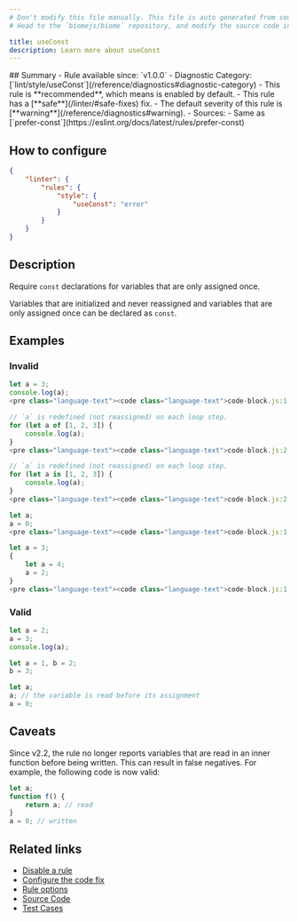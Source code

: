 ```yaml
---
# Don't modify this file manually. This file is auto generated from source, and you will lose your changes next time the website is built.
# Head to the `biomejs/biome` repository, and modify the source code in there.

title: useConst
description: Learn more about useConst
---
```


<Tabs>
<TabItem label="JavaScript (and super languages)" icon="seti:javascript">
## Summary
- Rule available since: `v1.0.0`
- Diagnostic Category: [`lint/style/useConst`](/reference/diagnostics#diagnostic-category)
- This rule is **recommended**, which means is enabled by default.
- This rule has a [**safe**](/linter/#safe-fixes) fix.
- The default severity of this rule is [**warning**](/reference/diagnostics#warning).
- Sources: 
  - Same as [`prefer-const`](https://eslint.org/docs/latest/rules/prefer-const)

## How to configure
```json title="biome.json"
{
	"linter": {
		"rules": {
			"style": {
				"useConst": "error"
			}
		}
	}
}

```
## Description
Require `const` declarations for variables that are only assigned once.

Variables that are initialized and never reassigned and
variables that are only assigned once can be declared as `const`.

## Examples

### Invalid

```js
let a = 3;
console.log(a);
<pre class="language-text"><code class="language-text">code-block.js:1:1 <a href="https://biomejs.dev/linter/rules/use-const">lint/style/useConst</a> <span style="color: #000; background-color: #ddd;"> FIXABLE </span> ━━━━━━━━━━━━━━━━━━━━━━━━━━━━━━━━━━━━━━━━━━━━━━━━━━━━<br /><br />  <strong><span style="color: Orange;">⚠</span></strong> <span style="color: Orange;">This </span><span style="color: Orange;"><strong>let</strong></span><span style="color: Orange;"> declares a variable that is only assigned once.</span><br />  <br />  <strong><span style="color: Tomato;">&gt;</span></strong> <strong>1 │ </strong>let a = 3;<br />   <strong>   │ </strong><strong><span style="color: Tomato;">^</span></strong><strong><span style="color: Tomato;">^</span></strong><strong><span style="color: Tomato;">^</span></strong><br />    <strong>2 │ </strong>console.log(a);<br />    <strong>3 │ </strong><br />  <br />  <strong><span style="color: lightgreen;">ℹ</span></strong> <span style="color: lightgreen;">'a' is never reassigned.</span><br />  <br />  <strong><span style="color: Tomato;">&gt;</span></strong> <strong>1 │ </strong>let a = 3;<br />   <strong>   │ </strong>    <strong><span style="color: Tomato;">^</span></strong><br />    <strong>2 │ </strong>console.log(a);<br />    <strong>3 │ </strong><br />  <br />  <strong><span style="color: lightgreen;">ℹ</span></strong> <span style="color: lightgreen;">Safe fix</span><span style="color: lightgreen;">: </span><span style="color: lightgreen;">Use </span><span style="color: lightgreen;"><strong>const</strong></span><span style="color: lightgreen;"> instead.</span><br />  <br />    <strong>1</strong>  <strong> │ </strong><span style="color: Tomato;">-</span> <span style="color: Tomato;"><strong>l</strong></span><span style="color: Tomato;"><strong>e</strong></span><span style="color: Tomato;"><strong>t</strong></span><span style="color: Tomato;"><span style="opacity: 0.8;">·</span></span><span style="color: Tomato;">a</span><span style="color: Tomato;"><span style="opacity: 0.8;">·</span></span><span style="color: Tomato;">=</span><span style="color: Tomato;"><span style="opacity: 0.8;">·</span></span><span style="color: Tomato;">3</span><span style="color: Tomato;">;</span><br />      <strong>1</strong><strong> │ </strong><span style="color: MediumSeaGreen;">+</span> <span style="color: MediumSeaGreen;"><strong>c</strong></span><span style="color: MediumSeaGreen;"><strong>o</strong></span><span style="color: MediumSeaGreen;"><strong>n</strong></span><span style="color: MediumSeaGreen;"><strong>s</strong></span><span style="color: MediumSeaGreen;"><strong>t</strong></span><span style="color: MediumSeaGreen;"><span style="opacity: 0.8;">·</span></span><span style="color: MediumSeaGreen;">a</span><span style="color: MediumSeaGreen;"><span style="opacity: 0.8;">·</span></span><span style="color: MediumSeaGreen;">=</span><span style="color: MediumSeaGreen;"><span style="opacity: 0.8;">·</span></span><span style="color: MediumSeaGreen;">3</span><span style="color: MediumSeaGreen;">;</span><br />    <strong>2</strong> <strong>2</strong><strong> │ </strong>  console.log(a);<br />    <strong>3</strong> <strong>3</strong><strong> │ </strong>  <br />  <br /></code></pre>

```

```js
// `a` is redefined (not reassigned) on each loop step.
for (let a of [1, 2, 3]) {
    console.log(a);
}
<pre class="language-text"><code class="language-text">code-block.js:2:6 <a href="https://biomejs.dev/linter/rules/use-const">lint/style/useConst</a> <span style="color: #000; background-color: #ddd;"> FIXABLE </span> ━━━━━━━━━━━━━━━━━━━━━━━━━━━━━━━━━━━━━━━━━━━━━━━━━━━━<br /><br />  <strong><span style="color: Orange;">⚠</span></strong> <span style="color: Orange;">This </span><span style="color: Orange;"><strong>let</strong></span><span style="color: Orange;"> declares a variable that is only assigned once.</span><br />  <br />    <strong>1 │ </strong>// `a` is redefined (not reassigned) on each loop step.<br />  <strong><span style="color: Tomato;">&gt;</span></strong> <strong>2 │ </strong>for (let a of [1, 2, 3]) &#123;<br />   <strong>   │ </strong>     <strong><span style="color: Tomato;">^</span></strong><strong><span style="color: Tomato;">^</span></strong><strong><span style="color: Tomato;">^</span></strong><br />    <strong>3 │ </strong>    console.log(a);<br />    <strong>4 │ </strong>&#125;<br />  <br />  <strong><span style="color: lightgreen;">ℹ</span></strong> <span style="color: lightgreen;">'a' is never reassigned.</span><br />  <br />    <strong>1 │ </strong>// `a` is redefined (not reassigned) on each loop step.<br />  <strong><span style="color: Tomato;">&gt;</span></strong> <strong>2 │ </strong>for (let a of [1, 2, 3]) &#123;<br />   <strong>   │ </strong>         <strong><span style="color: Tomato;">^</span></strong><br />    <strong>3 │ </strong>    console.log(a);<br />    <strong>4 │ </strong>&#125;<br />  <br />  <strong><span style="color: lightgreen;">ℹ</span></strong> <span style="color: lightgreen;">Safe fix</span><span style="color: lightgreen;">: </span><span style="color: lightgreen;">Use </span><span style="color: lightgreen;"><strong>const</strong></span><span style="color: lightgreen;"> instead.</span><br />  <br />    <strong>1</strong> <strong>1</strong><strong> │ </strong>  // `a` is redefined (not reassigned) on each loop step.<br />    <strong>2</strong>  <strong> │ </strong><span style="color: Tomato;">-</span> <span style="color: Tomato;">f</span><span style="color: Tomato;">o</span><span style="color: Tomato;">r</span><span style="color: Tomato;"><span style="opacity: 0.8;">·</span></span><span style="color: Tomato;">(</span><span style="color: Tomato;"><strong>l</strong></span><span style="color: Tomato;"><strong>e</strong></span><span style="color: Tomato;"><strong>t</strong></span><span style="color: Tomato;"><span style="opacity: 0.8;">·</span></span><span style="color: Tomato;">a</span><span style="color: Tomato;"><span style="opacity: 0.8;">·</span></span><span style="color: Tomato;">o</span><span style="color: Tomato;">f</span><span style="color: Tomato;"><span style="opacity: 0.8;">·</span></span><span style="color: Tomato;">[</span><span style="color: Tomato;">1</span><span style="color: Tomato;">,</span><span style="color: Tomato;"><span style="opacity: 0.8;">·</span></span><span style="color: Tomato;">2</span><span style="color: Tomato;">,</span><span style="color: Tomato;"><span style="opacity: 0.8;">·</span></span><span style="color: Tomato;">3</span><span style="color: Tomato;">]</span><span style="color: Tomato;">)</span><span style="color: Tomato;"><span style="opacity: 0.8;">·</span></span><span style="color: Tomato;">&#123;</span><br />      <strong>2</strong><strong> │ </strong><span style="color: MediumSeaGreen;">+</span> <span style="color: MediumSeaGreen;">f</span><span style="color: MediumSeaGreen;">o</span><span style="color: MediumSeaGreen;">r</span><span style="color: MediumSeaGreen;"><span style="opacity: 0.8;">·</span></span><span style="color: MediumSeaGreen;">(</span><span style="color: MediumSeaGreen;"><strong>c</strong></span><span style="color: MediumSeaGreen;"><strong>o</strong></span><span style="color: MediumSeaGreen;"><strong>n</strong></span><span style="color: MediumSeaGreen;"><strong>s</strong></span><span style="color: MediumSeaGreen;"><strong>t</strong></span><span style="color: MediumSeaGreen;"><span style="opacity: 0.8;">·</span></span><span style="color: MediumSeaGreen;">a</span><span style="color: MediumSeaGreen;"><span style="opacity: 0.8;">·</span></span><span style="color: MediumSeaGreen;">o</span><span style="color: MediumSeaGreen;">f</span><span style="color: MediumSeaGreen;"><span style="opacity: 0.8;">·</span></span><span style="color: MediumSeaGreen;">[</span><span style="color: MediumSeaGreen;">1</span><span style="color: MediumSeaGreen;">,</span><span style="color: MediumSeaGreen;"><span style="opacity: 0.8;">·</span></span><span style="color: MediumSeaGreen;">2</span><span style="color: MediumSeaGreen;">,</span><span style="color: MediumSeaGreen;"><span style="opacity: 0.8;">·</span></span><span style="color: MediumSeaGreen;">3</span><span style="color: MediumSeaGreen;">]</span><span style="color: MediumSeaGreen;">)</span><span style="color: MediumSeaGreen;"><span style="opacity: 0.8;">·</span></span><span style="color: MediumSeaGreen;">&#123;</span><br />    <strong>3</strong> <strong>3</strong><strong> │ </strong>      console.log(a);<br />    <strong>4</strong> <strong>4</strong><strong> │ </strong>  &#125;<br />  <br /></code></pre>

```

```js
// `a` is redefined (not reassigned) on each loop step.
for (let a in [1, 2, 3]) {
    console.log(a);
}
<pre class="language-text"><code class="language-text">code-block.js:2:6 <a href="https://biomejs.dev/linter/rules/use-const">lint/style/useConst</a> <span style="color: #000; background-color: #ddd;"> FIXABLE </span> ━━━━━━━━━━━━━━━━━━━━━━━━━━━━━━━━━━━━━━━━━━━━━━━━━━━━<br /><br />  <strong><span style="color: Orange;">⚠</span></strong> <span style="color: Orange;">This </span><span style="color: Orange;"><strong>let</strong></span><span style="color: Orange;"> declares a variable that is only assigned once.</span><br />  <br />    <strong>1 │ </strong>// `a` is redefined (not reassigned) on each loop step.<br />  <strong><span style="color: Tomato;">&gt;</span></strong> <strong>2 │ </strong>for (let a in [1, 2, 3]) &#123;<br />   <strong>   │ </strong>     <strong><span style="color: Tomato;">^</span></strong><strong><span style="color: Tomato;">^</span></strong><strong><span style="color: Tomato;">^</span></strong><br />    <strong>3 │ </strong>    console.log(a);<br />    <strong>4 │ </strong>&#125;<br />  <br />  <strong><span style="color: lightgreen;">ℹ</span></strong> <span style="color: lightgreen;">'a' is never reassigned.</span><br />  <br />    <strong>1 │ </strong>// `a` is redefined (not reassigned) on each loop step.<br />  <strong><span style="color: Tomato;">&gt;</span></strong> <strong>2 │ </strong>for (let a in [1, 2, 3]) &#123;<br />   <strong>   │ </strong>         <strong><span style="color: Tomato;">^</span></strong><br />    <strong>3 │ </strong>    console.log(a);<br />    <strong>4 │ </strong>&#125;<br />  <br />  <strong><span style="color: lightgreen;">ℹ</span></strong> <span style="color: lightgreen;">Safe fix</span><span style="color: lightgreen;">: </span><span style="color: lightgreen;">Use </span><span style="color: lightgreen;"><strong>const</strong></span><span style="color: lightgreen;"> instead.</span><br />  <br />    <strong>1</strong> <strong>1</strong><strong> │ </strong>  // `a` is redefined (not reassigned) on each loop step.<br />    <strong>2</strong>  <strong> │ </strong><span style="color: Tomato;">-</span> <span style="color: Tomato;">f</span><span style="color: Tomato;">o</span><span style="color: Tomato;">r</span><span style="color: Tomato;"><span style="opacity: 0.8;">·</span></span><span style="color: Tomato;">(</span><span style="color: Tomato;"><strong>l</strong></span><span style="color: Tomato;"><strong>e</strong></span><span style="color: Tomato;"><strong>t</strong></span><span style="color: Tomato;"><span style="opacity: 0.8;">·</span></span><span style="color: Tomato;">a</span><span style="color: Tomato;"><span style="opacity: 0.8;">·</span></span><span style="color: Tomato;">i</span><span style="color: Tomato;">n</span><span style="color: Tomato;"><span style="opacity: 0.8;">·</span></span><span style="color: Tomato;">[</span><span style="color: Tomato;">1</span><span style="color: Tomato;">,</span><span style="color: Tomato;"><span style="opacity: 0.8;">·</span></span><span style="color: Tomato;">2</span><span style="color: Tomato;">,</span><span style="color: Tomato;"><span style="opacity: 0.8;">·</span></span><span style="color: Tomato;">3</span><span style="color: Tomato;">]</span><span style="color: Tomato;">)</span><span style="color: Tomato;"><span style="opacity: 0.8;">·</span></span><span style="color: Tomato;">&#123;</span><br />      <strong>2</strong><strong> │ </strong><span style="color: MediumSeaGreen;">+</span> <span style="color: MediumSeaGreen;">f</span><span style="color: MediumSeaGreen;">o</span><span style="color: MediumSeaGreen;">r</span><span style="color: MediumSeaGreen;"><span style="opacity: 0.8;">·</span></span><span style="color: MediumSeaGreen;">(</span><span style="color: MediumSeaGreen;"><strong>c</strong></span><span style="color: MediumSeaGreen;"><strong>o</strong></span><span style="color: MediumSeaGreen;"><strong>n</strong></span><span style="color: MediumSeaGreen;"><strong>s</strong></span><span style="color: MediumSeaGreen;"><strong>t</strong></span><span style="color: MediumSeaGreen;"><span style="opacity: 0.8;">·</span></span><span style="color: MediumSeaGreen;">a</span><span style="color: MediumSeaGreen;"><span style="opacity: 0.8;">·</span></span><span style="color: MediumSeaGreen;">i</span><span style="color: MediumSeaGreen;">n</span><span style="color: MediumSeaGreen;"><span style="opacity: 0.8;">·</span></span><span style="color: MediumSeaGreen;">[</span><span style="color: MediumSeaGreen;">1</span><span style="color: MediumSeaGreen;">,</span><span style="color: MediumSeaGreen;"><span style="opacity: 0.8;">·</span></span><span style="color: MediumSeaGreen;">2</span><span style="color: MediumSeaGreen;">,</span><span style="color: MediumSeaGreen;"><span style="opacity: 0.8;">·</span></span><span style="color: MediumSeaGreen;">3</span><span style="color: MediumSeaGreen;">]</span><span style="color: MediumSeaGreen;">)</span><span style="color: MediumSeaGreen;"><span style="opacity: 0.8;">·</span></span><span style="color: MediumSeaGreen;">&#123;</span><br />    <strong>3</strong> <strong>3</strong><strong> │ </strong>      console.log(a);<br />    <strong>4</strong> <strong>4</strong><strong> │ </strong>  &#125;<br />  <br /></code></pre>

```

```js
let a;
a = 0;
<pre class="language-text"><code class="language-text">code-block.js:1:1 <a href="https://biomejs.dev/linter/rules/use-const">lint/style/useConst</a> ━━━━━━━━━━━━━━━━━━━━━━━━━━━━━━━━━━━━━━━━━━━━━━━━━━━━━━━━━━━━━━<br /><br />  <strong><span style="color: Orange;">⚠</span></strong> <span style="color: Orange;">This </span><span style="color: Orange;"><strong>let</strong></span><span style="color: Orange;"> declares a variable that is only assigned once.</span><br />  <br />  <strong><span style="color: Tomato;">&gt;</span></strong> <strong>1 │ </strong>let a;<br />   <strong>   │ </strong><strong><span style="color: Tomato;">^</span></strong><strong><span style="color: Tomato;">^</span></strong><strong><span style="color: Tomato;">^</span></strong><br />    <strong>2 │ </strong>a = 0;<br />    <strong>3 │ </strong><br />  <br />  <strong><span style="color: lightgreen;">ℹ</span></strong> <span style="color: lightgreen;">'a' is only assigned here.</span><br />  <br />    <strong>1 │ </strong>let a;<br />  <strong><span style="color: Tomato;">&gt;</span></strong> <strong>2 │ </strong>a = 0;<br />   <strong>   │ </strong><strong><span style="color: Tomato;">^</span></strong><br />    <strong>3 │ </strong><br />  <br /></code></pre>

```

```js
let a = 3;
{
    let a = 4;
    a = 2;
}
<pre class="language-text"><code class="language-text">code-block.js:1:1 <a href="https://biomejs.dev/linter/rules/use-const">lint/style/useConst</a> <span style="color: #000; background-color: #ddd;"> FIXABLE </span> ━━━━━━━━━━━━━━━━━━━━━━━━━━━━━━━━━━━━━━━━━━━━━━━━━━━━<br /><br />  <strong><span style="color: Orange;">⚠</span></strong> <span style="color: Orange;">This </span><span style="color: Orange;"><strong>let</strong></span><span style="color: Orange;"> declares a variable that is only assigned once.</span><br />  <br />  <strong><span style="color: Tomato;">&gt;</span></strong> <strong>1 │ </strong>let a = 3;<br />   <strong>   │ </strong><strong><span style="color: Tomato;">^</span></strong><strong><span style="color: Tomato;">^</span></strong><strong><span style="color: Tomato;">^</span></strong><br />    <strong>2 │ </strong>&#123;<br />    <strong>3 │ </strong>    let a = 4;<br />  <br />  <strong><span style="color: lightgreen;">ℹ</span></strong> <span style="color: lightgreen;">'a' is never reassigned.</span><br />  <br />  <strong><span style="color: Tomato;">&gt;</span></strong> <strong>1 │ </strong>let a = 3;<br />   <strong>   │ </strong>    <strong><span style="color: Tomato;">^</span></strong><br />    <strong>2 │ </strong>&#123;<br />    <strong>3 │ </strong>    let a = 4;<br />  <br />  <strong><span style="color: lightgreen;">ℹ</span></strong> <span style="color: lightgreen;">Safe fix</span><span style="color: lightgreen;">: </span><span style="color: lightgreen;">Use </span><span style="color: lightgreen;"><strong>const</strong></span><span style="color: lightgreen;"> instead.</span><br />  <br />    <strong>1</strong>  <strong> │ </strong><span style="color: Tomato;">-</span> <span style="color: Tomato;"><strong>l</strong></span><span style="color: Tomato;"><strong>e</strong></span><span style="color: Tomato;"><strong>t</strong></span><span style="color: Tomato;"><span style="opacity: 0.8;">·</span></span><span style="color: Tomato;">a</span><span style="color: Tomato;"><span style="opacity: 0.8;">·</span></span><span style="color: Tomato;">=</span><span style="color: Tomato;"><span style="opacity: 0.8;">·</span></span><span style="color: Tomato;">3</span><span style="color: Tomato;">;</span><br />      <strong>1</strong><strong> │ </strong><span style="color: MediumSeaGreen;">+</span> <span style="color: MediumSeaGreen;"><strong>c</strong></span><span style="color: MediumSeaGreen;"><strong>o</strong></span><span style="color: MediumSeaGreen;"><strong>n</strong></span><span style="color: MediumSeaGreen;"><strong>s</strong></span><span style="color: MediumSeaGreen;"><strong>t</strong></span><span style="color: MediumSeaGreen;"><span style="opacity: 0.8;">·</span></span><span style="color: MediumSeaGreen;">a</span><span style="color: MediumSeaGreen;"><span style="opacity: 0.8;">·</span></span><span style="color: MediumSeaGreen;">=</span><span style="color: MediumSeaGreen;"><span style="opacity: 0.8;">·</span></span><span style="color: MediumSeaGreen;">3</span><span style="color: MediumSeaGreen;">;</span><br />    <strong>2</strong> <strong>2</strong><strong> │ </strong>  &#123;<br />    <strong>3</strong> <strong>3</strong><strong> │ </strong>      let a = 4;<br />  <br /></code></pre>

```

### Valid

```js
let a = 2;
a = 3;
console.log(a);
```

```js
let a = 1, b = 2;
b = 3;
```

```js
let a;
a; // the variable is read before its assignment
a = 0;
```

## Caveats

Since v2.2, the rule no longer reports variables that are read in an inner function before being written.
This can result in false negatives. For example, the following code is now valid:

```js
let a;
function f() {
    return a; // read
}
a = 0; // written
```

## Related links

- [Disable a rule](/linter/#disable-a-rule)
- [Configure the code fix](/linter#configure-the-code-fix)
- [Rule options](/linter/#rule-options)
- [Source Code](https://github.com/biomejs/biome/blob/main/crates/biome_js_analyze/src/lint/style/use_const.rs)
- [Test Cases](https://github.com/biomejs/biome/blob/main/crates/biome_js_analyze/tests/specs/style/useConst)

</TabItem>
</Tabs>

